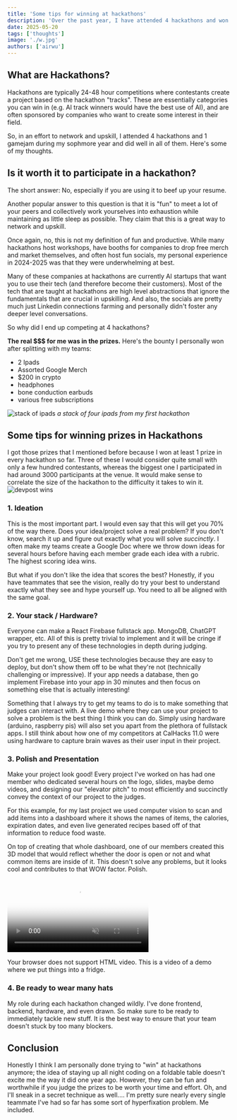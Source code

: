 ```yaml
---
title: 'Some tips for winning at hackathons'
description: 'Over the past year, I have attended 4 hackathons and won at least one track in each of them.'
date: 2025-05-20
tags: ['thoughts']
image: './w.jpg'
authors: ['airwu']
---
```

## What are Hackathons?
Hackathons are typically 24-48 hour competitions where contestants create a project based on the hackathon "tracks". These are essentially categories you can win in (e.g. AI track winners would have the best use of AI), and are often sponsored by companies who want to create some interest in their field.

So, in an effort to network and upskill, I attended 4 hackathons and 1 gamejam during my sophmore year and did well in all of them. Here's some of my thoughts.

## Is it worth it to participate in a hackathon?
The short answer: No, especially if you are using it to beef up your resume. 

Another popular answer to this question is that it is "fun" to meet a lot of your peers and collectively work yourselves into exhaustion while maintaining as little sleep as possible. They claim that this is a great way to network and upskill.

Once again, no, this is not my definition of fun and productive. While many hackathons host workshops, have booths for companies to drop free merch and market themselves, and often host fun socials, my personal experience in 2024-2025 was that they were underwhelming at best. 

Many of these companies at hackathons are currently AI startups that want you to use their tech (and therefore become their customers). Most of the tech that are taught at hackathons are high level abstractions that ignore the fundamentals that are crucial in upskilling. And also, the socials are pretty much just Linkedin connections farming and personally didn't foster any deeper level conversations.

So why did I end up competing at 4 hackathons?

**The real $$$ for me was in the prizes.** Here's the bounty I personally won after splitting with my teams:
- 2 Ipads
- Assorted Google Merch
- $200 in crypto 
- headphones
- bone conduction earbuds
- various free subscriptions

![stack of ipads](https://media.discordapp.net/attachments/948118857653051405/1395530500290117652/image0.jpg?ex=687ac88e&is=6879770e&hm=68fa94fbe14ff4ff7182008b7053167383e63f4688be9bf4b5793399114a62d9&=&format=webp&width=336&height=377)
*a stack of four ipads from my first hackathon*

## Some tips for winning prizes in Hackathons
I got those prizes that I mentioned before because I won at least 1 prize in every hackathon so far. Three of these I would consider quite small with only a few hundred contestants, whereas the biggest one I participated in had around 3000 participants at the venue. It would make sense to correlate the size of the hackathon to the difficulty it takes to win it. 
![devpost wins](https://media.discordapp.net/attachments/948118857653051405/1395533594826641498/image.png?ex=687acb70&is=687979f0&hm=eb1ca761b025ef9de78e057b689c2fe4ff23f67be257fdadb29974918c1fe54b&=&format=webp&quality=lossless&width=2174&height=597)

### 1. Ideation
This is the most important part. I would even say that this will get you 70% of the way there. Does your idea/project solve a real problem? If you don't know, search it up and figure out exactly what you will solve *succinctly*. I often make my teams create a Google Doc where we throw down ideas for several hours before having each member grade each idea with a rubric. The highest scoring idea wins. 

But what if you don't like the idea that scores the best? Honestly, if you have teammates that see the vision, really do try your best to understand exactly what they see and hype yourself up. You need to all be aligned with the same goal.

### 2. Your stack / Hardware?
Everyone can make a React Firebase fullstack app. MongoDB, ChatGPT wrapper, etc. All of this is pretty trivial to implement and it will be cringe if you try to present any of these technologies in depth during judging.

Don't get me wrong, USE these technologies because they are easy to deploy, but don't show them off to be what they're not (technically challenging or impressive). If your app needs a database, then go implement Firebase into your app in 30 minutes and then focus on something else that is actually interesting! 

Something that I always try to get my teams to do is to make something that judges can interact with. A live demo where they can use your project to solve a problem is the best thing I think you can do. Simply using hardware (arduino, raspberry pis) will also set you apart from the plethora of fullstack apps. I still think about how one of my competitors at CalHacks 11.0 were using hardware to capture brain waves as their user input in their project.

### 3. Polish and Presentation
Make your project look good! Every project I've worked on has had one member who dedicated several hours on the logo, slides, maybe demo videos, and designing our "elevator pitch" to most efficiently and succinctly convey the context of our project to the judges.

For this example, for my last project we used computer vision to scan and add items into a dashboard where it shows the names of items, the calories, expiration dates, and even live generated recipes based off of that information to reduce food waste.

On top of creating that whole dashboard, one of our members created this 3D model that would reflect whether the door is open or not and what common items are inside of it. This doesn't solve any problems, but it looks cool and contributes to that WOW factor. Polish.
<video controls autoplay loop muted poster="https://via.placeholder.com/640x360?text=Video+Poster" width="320" height="180" preload="metadata">
  <source src="https://github.com/user-attachments/assets/1459ffff-e7a2-4143-a778-20c7216ca1a3" type="video/mp4" />
  <p>Your browser does not support HTML video. This is a video of a demo where we put things into a fridge.</p>
</video>

### 4. Be ready to wear many hats
My role during each hackathon changed wildly. I've done frontend, backend, hardware, and even drawn. So make sure to be ready to immediately tackle new stuff. It is the best way to ensure that your team doesn't stuck by too many blockers.

## Conclusion
Honestly I think I am personally done trying to "win" at hackathons anymore; the idea of staying up all night coding on a foldable table doesn't excite me the way it did one year ago. However, they can be fun and worthwhile if you judge the prizes to be worth your time and effort. Oh, and I'll sneak in a secret technique as well.... I'm pretty sure nearly every single teammate I've had so far has some sort of hyperfixation problem. Me included. 
